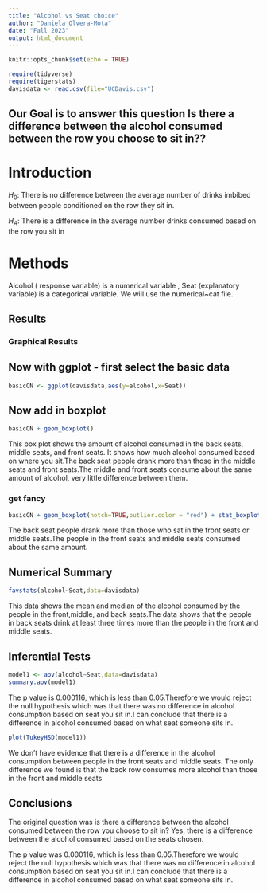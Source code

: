 ```yaml
---
title: "Alcohol vs Seat choice"
author: "Daniela Olvera-Mota"
date: "Fall 2023"
output: html_document
---
```


```r
knitr::opts_chunk$set(echo = TRUE)
```

```r
require(tidyverse)
require(tigerstats)
davisdata <- read.csv(file="UCDavis.csv")
```
## Our Goal is to answer this question Is there a difference between the alcohol consumed between the row you choose to sit in??

# Introduction

$H_0$: There is no difference between the average number of drinks imbibed between people conditioned on the row they sit in.

$H_A$: There is a difference in the average number drinks consumed based on the row you sit in

# Methods

Alcohol ( response variable) is a numerical variable , Seat (explanatory variable) is a categorical variable. We will use the numerical~cat file.

## Results

### Graphical Results

## Now with ggplot - first select the basic data

```r
basicCN <- ggplot(davisdata,aes(y=alcohol,x=Seat))
```
## Now add in boxplot

```r
basicCN + geom_boxplot()
```
  
This box plot shows the amount of alcohol consumed in the back seats, middle seats, and front seats. It shows how much alcohol consumed based on where you sit.The back seat people drank more than those in the middle seats and front seats.The middle and front seats consume about the same amount of alcohol, very little difference between them.

### get fancy


```r
basicCN + geom_boxplot(notch=TRUE,outlier.color = "red") + stat_boxplot(geom ='errorbar') + labs(title="Fancy notch boxplot \n with 2 lines")
```

The back seat people drank more than those who sat in the front seats or middle seats.The people in the front seats and middle seats consumed about the same amount.

## Numerical Summary 

```r
favstats(alcohol~Seat,data=davisdata)
```

This data shows the mean and median of the alcohol consumed by the people in the front,middle, and back seats.The data shows that the people in back seats drink at least three times more than the people in the front and middle seats.

## Inferential Tests

```r
model1 <- aov(alcohol~Seat,data=davisdata)
summary.aov(model1)
```

The p value is 0.000116, which is less than 0.05.Therefore we would reject the null hypothesis which was that there was no difference in alcohol consumption based on seat you sit in.I can conclude that there is a difference in alcohol consumed based on what seat someone sits in.

```r
plot(TukeyHSD(model1))
```

We don't have evidence that there is a difference in the alcohol consumption between people in the front seats and middle seats. The only difference we found is that the back row consumes more alcohol than those in the front and middle seats

## Conclusions

The original question was is there a difference between the alcohol consumed between the row you choose to sit in? Yes, there is a difference between the alcohol consumed based on the seats chosen.

The p value was 0.000116, which is less than 0.05.Therefore we would reject the null hypothesis which was that there was no difference in alcohol consumption based on seat you sit in.I can conclude that there is a difference in alcohol consumed based on what seat someone sits in.


